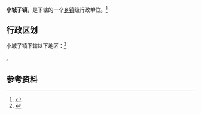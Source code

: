 {{中国乡级行政区|21/01/23/101/000}}

'''小城子镇'''，是{{PRC admin/fullname|21/01/23/101/000|3}}下辖的一个[[乡镇|乡镇]]级行政单位。<ref>{{PRC admin/ref sgc|{{PRC admin/parent|21/01/23/101/000}}}}</ref>

== 行政区划 ==

小城子镇下辖以下地区：<ref>{{PRC admin/ref sgc|21/01/23/101/000}}</ref>

{{PRC admin/children|21/01/23/101/000}}。

== 参考资料 ==

{{reflist}}

{{行政区划小作品}}
{{PRC admin/navcat|21/01/23/101/000}}